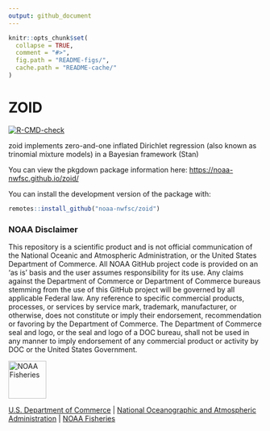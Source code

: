 ```yaml
---
output: github_document
---
```


<!-- README.md is generated from README.Rmd. Please edit that file -->

```r
knitr::opts_chunk$set(
  collapse = TRUE,
  comment = "#>",
  fig.path = "README-figs/",
  cache.path = "README-cache/"
)
```

# ZOID

  <!-- badges: start -->
[![R-CMD-check](https://github.com/noaa-nwfsc/zoid/actions/workflows/R-CMD-check.yaml/badge.svg)](https://github.com/noaa-nwfsc/zoid/actions/workflows/R-CMD-check.yaml)
  <!-- badges: end -->
  
zoid implements zero-and-one inflated Dirichlet regression (also known as trinomial mixture models) in a Bayesian framework (Stan)

You can view the pkgdown package information here: [https://noaa-nwfsc.github.io/zoid/](https://noaa-nwfsc.github.io/zoid/)

You can install the development version of the package with:

```r
remotes::install_github("noaa-nwfsc/zoid")
```

### NOAA Disclaimer 

This repository is a scientific product and is not official communication of the National Oceanic and Atmospheric Administration, or the United States Department of Commerce. All NOAA GitHub project code is provided on an ‘as is’ basis and the user assumes responsibility for its use. Any claims against the Department of Commerce or Department of Commerce bureaus stemming from the use of this GitHub project will be governed by all applicable Federal law. Any reference to specific commercial products, processes, or services by service mark, trademark, manufacturer, or otherwise, does not constitute or imply their endorsement, recommendation or favoring by the Department of Commerce. The Department of Commerce seal and logo, or the seal and logo of a DOC bureau, shall not be used in any manner to imply endorsement of any commercial product or activity by DOC or the United States Government.

<img src="https://raw.githubusercontent.com/nmfs-general-modeling-tools/nmfspalette/main/man/figures/noaa-fisheries-rgb-2line-horizontal-small.png" height="75" alt="NOAA Fisheries">

[U.S. Department of Commerce](https://www.commerce.gov/) | [National Oceanographic and Atmospheric Administration](https://www.noaa.gov) | [NOAA Fisheries](https://www.fisheries.noaa.gov/)
